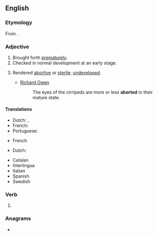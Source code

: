 ==English==

===Etymology===
From {{suffix|en|abort|-ed}}.

===Adjective===
{{en-adj|-}}

# Brought forth [[prematurely]].
# Checked in normal development at an early stage.
#: {{eg|en|Spines are '''aborted''' branches.}}
# {{lb|en|biology}} Rendered [[abortive]] or [[sterile]]; [[undeveloped]].
#* [[w:Richard Owen|Richard Owen]]
#*: The eyes of the cirripeds are more or less '''aborted''' in their mature state.

====Translations====
{{trans-top|brought forth prematurely}}
* Dutch: {{t+|nl|geaborteerd}}, {{t|nl|voortijdig geboren}}
* French: {{t+|fr|avorté|m}}
* Portuguese: {{t|pt|abortado}}
{{trans-mid}}
{{trans-bottom}}

{{trans-top|checked in development at an early stage}}
{{trans-mid}}
* French {{t+|fr|avorté|m}}
{{trans-bottom}}

{{trans-top|rendered abortive or sterile}}
{{trans-mid}}
* Dutch: {{t+|nl|rudimentair}}
{{trans-bottom}}

{{checktrans-top}}
<!-- meaning (1) or meaning (2)? -->
* Catalan {{t-check|ca|avortat}}
* Interlingua {{t-check|ia|abortate}}
* Italian {{t+check|it|terminato}}
* Spanish {{t+check|es|abortado}}
* Swedish {{t+check|sv|aborterad}}
{{checktrans-bottom}}

===Verb===
{{head|en|verb form}}

# {{en-past of|abort}}

===Anagrams===
* {{anagrams|en|borated|tabored|to-bread}}